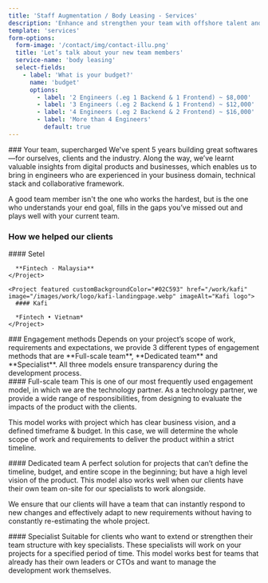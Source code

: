 ```yaml
---
title: 'Staff Augmentation / Body Leasing - Services'
description: 'Enhance and strengthen your team with offshore talent and flexible engineering resources.'
template: 'services'
form-options:
  form-image: '/contact/img/contact-illu.png'
  title: 'Let’s talk about your new team members'
  service-name: 'body leasing'
  select-fields:
    - label: 'What is your budget?'
      name: 'budget'
      options:
        - label: '2 Engineers (.eg 1 Backend & 1 Frontend) ~ $8,000'
        - label: '3 Engineers (.eg 2 Backend & 1 Frontend) ~ $12,000'
        - label: '4 Engineers (.eg 2 Backend & 2 Frontend) ~ $16,000'
        - label: 'More than 4 Engineers'
          default: true
---
```


<Hero
  title="Enhance and strengthen your team"
  description="Body Leasing” or “Staff Augmentation” is the use of offshore resources to supercharge and support a currently running business."
  ctaText="Let's talk"
  ctaLink="#contact"
/>

<Section>
### Your team, supercharged

<ParagraphBlock>
We've spent 5 years building great softwares—for ourselves, clients and the industry. Along the way, we’ve learnt valuable insights from digital products and businesses, which enables us to bring in engineers who are experienced in your business domain, technical stack and collaborative framework.

A good team member isn't the one who works the hardest, but is the one who understands your end goal, fills in the gaps you’ve missed out and plays well with your current team.

</ParagraphBlock>
</Section>

<Section>
  <H3 className="mb-8">How we helped our clients</H3>

  <Flex className="flex-col md:flex-row">
    <Project colored background="dark" customBackgroundColor="#00AFFE" href="/work/setel" image="/images/work/logo/setel-landingpage.webp" imageAlt="Fintech">
      #### Setel

      **Fintech · Malaysia**
    </Project>

    <Project featured customBackgroundColor="#02C593" href="/work/kafi" image="/images/work/logo/kafi-landingpage.webp" imageAlt="Kafi logo">
      #### Kafi

      *Fintech • Vietnam*
    </Project>

  </Flex>
</Section>

<Section>
### Engagement methods

<ParagraphBlock>
  Depends on your project’s scope of work, requirements and expectations, we provide 3 different types of engagement methods that are **Full-scale team**, **Dedicated team** and **Specialist**. All three models ensure transparency during the development process.
</ParagraphBlock>
</Section>

<Section size="sm">
#### Full-scale team

<ParagraphBlock>
This is one of our most frequently used engagement model, in which we are the technology partner. As a technology partner, we provide a wide range of responsibilities, from designing to evaluate the impacts of the product with the clients.

This model works with project which has clear business vision, and a defined timeframe & budget. In this case, we will determine the whole scope of work and requirements to deliver the product within a strict timeline.

</ParagraphBlock>
</Section>

<Section size="sm">
#### Dedicated team

<ParagraphBlock>
A perfect solution for projects that can’t define the timeline, budget, and entire scope in the beginning; but have a high level vision of the product. This model also works well when our clients have their own team on-site for our specialists to work alongside.

We ensure that our clients will have a team that can instantly respond to new changes and effectively adapt to new requirements without having to constantly re-estimating the whole project.

</ParagraphBlock>
</Section>

<Section size="sm">
#### Specialist

<ParagraphBlock>
  Suitable for clients who want to extend or strengthen their team structure with key specialists. These specialists will work on your projects for a specified period of time. This model works best for teams that already has their own leaders or CTOs and want to manage the development work themselves.
</ParagraphBlock>
</Section>
